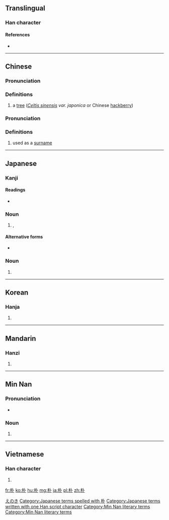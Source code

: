 {{also|樸}}
==Translingual==
{{zh-hanzi-box|朴|朴/[[樸]]}}
===Han character===
{{Han char|rn=75|rad=木|as=02|sn=6|four=4390<sub>0</sub>|canj=木卜 (DY)|ids=⿰[[木]][[卜]]}}

====References====
* {{Han ref|kx=0510.040|dkj=14428|dj=0894.030|hdz=21154.020|uh=6734|ud=26420|bh=A6B5|bd=42677}}

----

==Chinese==
{{zh-forms}}

{{zh-see|樸}}

===Pronunciation===
{{zh-pron
|m=pò
|c=pok3,buk6
|mc=y
|oc=y
|ma=
|cat=n
}}

===Definitions===
# a [[tree]] (''[[w:Celtis sinensis|Celtis sinensis]] var. japonica'' or Chinese [[hackberry]])

===Pronunciation===
{{zh-pron
|m=Piáo
|ma=
|cat=pn
}}

===Definitions===
# used as a [[surname]]

----

==Japanese==

===Kanji===
{{ja-kanji|grade=c|rs=木02}}

====Readings====
* {{ja-readings|on=[[ぼく]] (boku), [[ほく]] (hoku), [[はく]] (haku)|kun=[[ほお]] (hoo)}}

===Noun===
{{ja-noun|k|hira=えのき|rom=enoki}} 

# {{vern|Japanese hackberry|pedia=1}}, {{taxlink|Celtis sinensis var. japonica|variety|noshow=1}}

====Alternative forms====
* {{l|ja|榎}}

===Noun===
{{ja-noun|k|hira=ほお|rom=hō}} 

# {{alternative form of|ホオノキ|lang=ja}}

[[Category:ja:Trees|えのき]]
[[Category:Japanese terms spelled with 朴]]
[[Category:Japanese terms written with one Han script character]]
----

==Korean==

===Hanja===
{{ko-hanja|hangeul=박|eumhun=후박나무|rv=bak|mr=pak|y=pak}}

# {{defn|lang=ko|sort=木02}}

----

==Mandarin==

===Hanzi===
{{cmn-hanzi|tra=樸|pin=[[pú]] ([[pu2]])|wg=p'u<sup>2</sup>}}

# {{defn|lang=cmn|sort=木02}}

----

==Min Nan==

===Pronunciation===
* {{IPA|[pʰɔ˥]|lang=nan}}

===Noun===
{{nan-noun|ts|poj=phoh|pojt=phoh|rs=phoh1}}

# {{defn|nan}}

[[Category:Min Nan literary terms]]
[[Category:Min Nan literary terms]]
----
==Vietnamese==

===Han character===
{{vi-hantu|[[phắc]], [[phác]], [[vóc]]|rs=木12}}

# {{defn|lang=vi|sort=木12}}
[[fr:朴]]
[[ko:朴]]
[[hu:朴]]
[[mg:朴]]
[[ja:朴]]
[[pl:朴]]
[[zh:朴]]